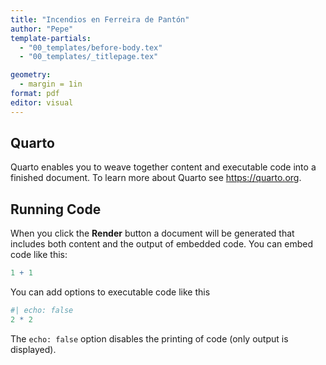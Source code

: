 ```yaml
---
title: "Incendios en Ferreira de Pantón"
author: "Pepe"
template-partials: 
  - "00_templates/before-body.tex"
  - "00_templates/_titlepage.tex"

geometry: 
  - margin = 1in
format: pdf
editor: visual
---
```


## Quarto

Quarto enables you to weave together content and executable code into a finished document. To learn more about Quarto see <https://quarto.org>.

## Running Code

When you click the **Render** button a document will be generated that includes both content and the output of embedded code. You can embed code like this:

```r
1 + 1
```

You can add options to executable code like this

```r
#| echo: false
2 * 2
```

The `echo: false` option disables the printing of code (only output is displayed).
